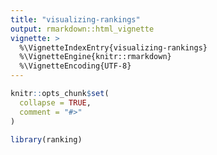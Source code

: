 ```yaml
---
title: "visualizing-rankings"
output: rmarkdown::html_vignette
vignette: >
  %\VignetteIndexEntry{visualizing-rankings}
  %\VignetteEngine{knitr::rmarkdown}
  %\VignetteEncoding{UTF-8}
---
```


```r
knitr::opts_chunk$set(
  collapse = TRUE,
  comment = "#>"
)
```

```r
library(ranking)
```
